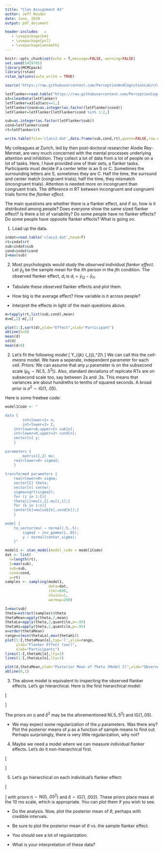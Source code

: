 ```yaml
---
title: "Clas Assignment #2"
author: Jeff Rouder
date: June, 2020
output: pdf_document

header-includes   :
   - \usepackage{bm}
   - \usepackage{pcl}
   - \usepackage{amsmath} 
---
```


```r
knitr::opts_chunk$set(echo = T,message=FALSE, warning=FALSE)
set.seed(5429785)
library(MCMCpack)
library(rstan)
rstan_options(auto_write = TRUE)
```

```r
source('https://raw.githubusercontent.com/PerceptionAndCognitionLab/ctx-inhibition/public/shared/libRM.R')

letFlanker=read.table("https://raw.githubusercontent.com/PerceptionCognitionLab/data0/master/inhibitionTasks/ReyMermetJEPLMC2018/merged/letFlanker.dat",head=T)
a3=cleanData(letFlanker)
letFlanker=a3[a3$acc==1,]
letFlanker$cond=as.integer(as.factor(letFlanker$cond))
letFlanker=letFlanker[letFlanker$cond %in% 1:2,]

sub=as.integer(as.factor(letFlanker$sub))
cond=letFlanker$cond
rt=letFlanker$rt

write.table(file='class2.dat',data.frame(sub,cond,rt),quote=FALSE,row.names=FALSE)
```


My colleagues at Zurich, led by then post-doctoral researcher Alodie Rey-Mermet, are very much concerned with the mental processes underlying attention and inhibition.  They collect a lot of data from a lot of people on a lot of tasks.  Here, I have provided one of their sets, a flanker tasks.  Participants must decide if a center letter is an S or C.  Sometimes the surrounding letters are S, sometimes they are C.  Half the time, the surround and center match (congruent trials);  half the time, they mismatch (incongruent trials).  Attention is needed more on incongruent than congruent trials.  The difference in RT between incongruent and congruent trials forms the *flanker effect.*

The main questions are whether there is a flanker effect, and if so, how is it distributed among people?  Does everyone show the same sized flanker effect?  Is there a lot of variability?  Do some people have no flanker effects?  Do some people have opposite flanker effects?  What is going on.

1. Load up the data.
```r
indat=read.table('class2.dat',head=T)
rt=indat$rt
sub=indat$sub
cond=indat$cond
I=max(sub)
```


2. Most psychologists would study the *observed individual flanker effect*.  Let $\bar{y}_{ij}$ be the sample mean for the $i$th person in the $j$th condition.  The observed flanker effect, $d_i$ is 
$d_i= \bar{y}_{i2}- \bar{y}_{i1}$.  

  + Tabulate these observed flanker effects and plot them.  
  
  + How big is the average effect?  How variable is it across people? 
  
  + Interpret the effects in light of the main questions above.

```r
m=tapply(rt,list(sub,cond),mean)
d=m[,2]-m[,1]
```

```r
plot(1:I,sort(d),ylab="Effect",xlab="Participant")
abline(h=0)
mean(d)
sd(d)
mean(d<0)
```

2. Let's fit the following model
\[
Y_{ijk} \sim \mbox{N}(\mu_{ij},\sigma^2)\\
\]
We can call this the *cell-means* model.  We have a seperate, independent parameter for each cell.  Priors: We can assume that any $\mu$ parameter is on the subsecond scale ($\mu_{ij}\sim\mbox{N}(.5,.5^2)$).  Also, standard deviations of replicate RTs are on subsecond scale too, say between 2s and .3s.  This means that variances are about hundreths to tenths of squared seconds.  A broad prior is $\sigma^2\sim\mbox{IG}(1,.05)$.  

Here is some freebee code:

```r
model1Code <- "

data {		
		int<lower=1> n;
		int<lower=1> I;
    int<lower=0,upper=I> sub[n];
    int<lower=0,upper=2> cond[n];
    vector[n] y;
	}
	
parameters {
		matrix[I,2] mu;
    real<lower=0> sigma2;
	}
	
transformed parameters {
    real<lower=0> sigma;
    vector[I] theta;
    vector[n] center;
    sigma=sqrt(sigma2);
    for (i in 1:I){
    theta[i]=mu[i,2]-mu[i,1];}
    for (k in 1:n){
    center[k]=mu[sub[k],cond[k]];}
	}
	
model {
    to_vector(mu) ~ normal(.5,.5);
		sigma2 ~ inv_gamma(1,.05);
		y ~ normal(center,sigma);
	}"

model1 <- stan_model(model_code = model1Code)
dat <- list(
  n=length(rt),
  I=max(sub),
  sub=sub,
  cond=cond,
  y=rt)
samples <- sampling(model1,
                    data=dat,
                    iter=600,
                    chains=1,
                    warmup=200)
```

```r
I=max(sub)
theta=extract(samples)$theta
thetaMean=apply(theta,2,mean)
thetaLo=apply(theta,2,quantile,p=.05)
thetaHi=apply(theta,2,quantile,p=.95)
o=order(thetaMean)
range=c(min(thetaLo),max(thetaHi))
plot(1:I,thetaMean[o],typ='l',ylim=range,
     ylab="Flanker Effect (sec)",
     xlab="Participants")
lines(1:I,thetaHi[o],lty=2)
lines(1:I,thetaLo[o],lty=2)
```

```r
plot(d,thetaMean,ylab="Posterior Mean of Theta (Model 2)",xlab="Observed Effects")
abline(0,1)
```


3. The above model is equivalent to inspecting the observed flanker effects.  Let's go hierarchical.  Here is the first hierarchical model:

\[
\begin{aligned}
Y_{ijk} &\sim \mbox{N}(\mu_{ij},\sigma^2)\\
\mu_{ij} & \sim \mbox{N}(\eta,\delta^2)
\end{aligned}
\]

The priors on $\eta$ and $\delta^2$ may be the aforementioned N(.5,.$5^2$) and IG(1,.05).

+ We may expect some regularization of the $\mu$ parameters.  Was there any?  Plot the posterior means of $\mu$ as a function of sample means to find out.  Perhaps surprisingly, there is very little regularization, why not?


4. Maybe we need a model where we can measure individual flanker effects.  Let's do it non-hierarchical first.

\[
\begin{aligned}
Y_{ijk} &\sim \mbox{N}(\alpha_{i}+x_j\theta_i,\sigma^2)\\
\alpha_{i} & \sim \mbox{N}(.5,.5^2)\\
\theta_i & \sim \mbox{N}(0,.05^2)
\end{aligned}
\]




5. Let's go hierarchical on each individual's flanker effect:

\[
\begin{aligned}
Y_{ijk} &\sim \mbox{N}(\alpha_{i}+x_j\theta_i,\sigma^2)\\
\alpha_{i} & \sim \mbox{N}(.5,.5^2)\\
\theta_i & \sim \mbox{N}(\eta,\delta^2)
\end{aligned}
\]
with priors $\eta \sim \mbox{N}(0,.05^2)$ and $\delta \sim \mbox{IG}(1,.002)$.  These priors place mass at the 10 ms scale, which is appropriate. You can plot them if you wish to see.

  - Do the analysis.  Now, plot the posterior mean of $\theta$, perhaps with credible intervals.
    
  - Be sure to plot the posterior mean of $\theta$ vs. the sample flanker effect.  
  
  - You should see a lot of regularization.  
  
  - What is your interpretation of these data?

